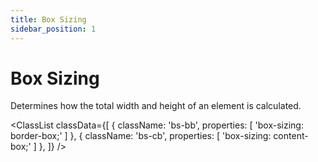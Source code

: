 ```yaml
---
title: Box Sizing
sidebar_position: 1
---
```



# Box Sizing

Determines how the total width and height of an element is calculated.

<ClassList
  classData={[
    {
      className: 'bs-bb',
      properties: [
        'box-sizing: border-box;'
      ]
    },
    {
      className: 'bs-cb',
      properties: [
        'box-sizing: content-box;'
      ]
    },
  ]}
/>
